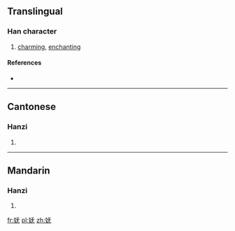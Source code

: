 {{also|嫵}}
==Translingual==

===Han character===
{{Han char|rn=38|rad=女|as=04|sn=7|four=|canj=女一大山 (VMKU)|ids=⿰[[女]][[无]]}}

# [[charming]], [[enchanting]]

====References====
* {{Han ref|kx=0257.101|hdz=21029.120|uh=59A9|ud=22953}}

----

==Cantonese==

===Hanzi===
{{yue-hanzi|jyut=|y=mou5|tra=嫵}}

# {{defn|lang=yue|sort=女04}}

----

==Mandarin==

===Hanzi===
{{cmn-hanzi|tra=嫵|pin=[[wǔ]] ([[wu3]]), [[yǔ]] ([[yu3]])|wg=wu<sup>3</sup>, yü<sup>3</sup>}}

# {{defn|lang=cmn|sort=女04}}

[[fr:妩]]
[[pl:妩]]
[[zh:妩]]